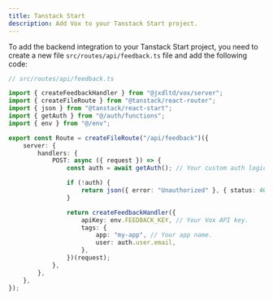 ```yaml
---
title: Tanstack Start
description: Add Vox to your Tanstack Start project.
---
```


To add the backend integration to your Tanstack Start project, you need to create a new file `src/routes/api/feedback.ts` file and add the following code:

```ts
// src/routes/api/feedback.ts

import { createFeedbackHandler } from "@jxdltd/vox/server";
import { createFileRoute } from "@tanstack/react-router";
import { json } from "@tanstack/react-start";
import { getAuth } from "@/auth/functions";
import { env } from "@/env";

export const Route = createFileRoute("/api/feedback")({
	server: {
		handlers: {
			POST: async ({ request }) => {
				const auth = await getAuth(); // Your custom auth logic.

				if (!auth) {
					return json({ error: "Unauthorized" }, { status: 401 });
				}

				return createFeedbackHandler({
					apiKey: env.FEEDBACK_KEY, // Your Vox API key.
					tags: {
						app: "my-app", // Your app name.
						user: auth.user.email,
					},
				})(request);
			},
		},
	},
});

```